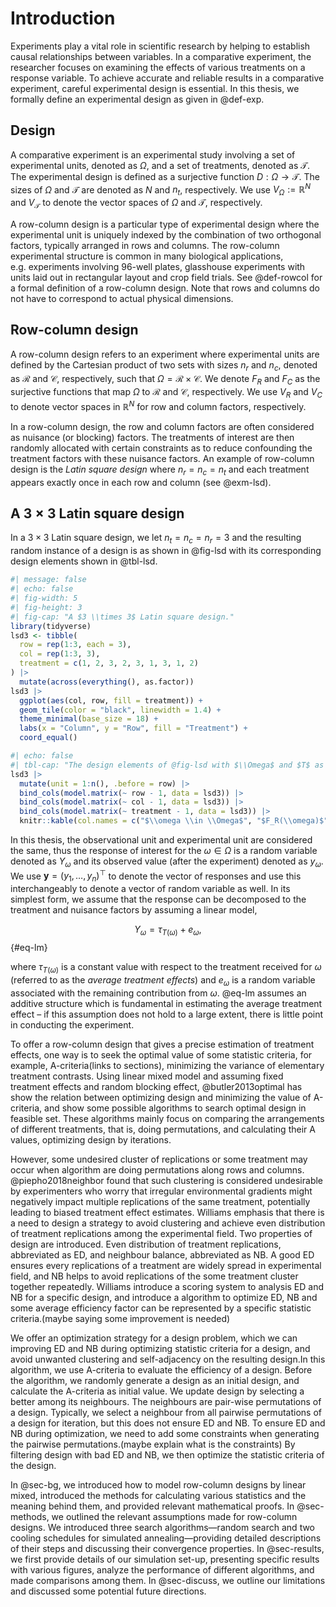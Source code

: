 # Introduction {#sec-intro}

Experiments play a vital role in scientific research by helping to establish causal relationships between variables. In a comparative experiment, the researcher focuses on examining the effects of various treatments on a response variable. To achieve accurate and reliable results in a comparative experiment, careful experimental design is essential. In this thesis, we formally define an experimental design as given in @def-exp.


::: {#def-exp}

## Design

A comparative experiment is an experimental study involving a set of experimental units, denoted as $\Omega$, and a set of treatments, denoted as $\mathcal{T}$. The experimental design is defined as a surjective function $D: \Omega \rightarrow \mathcal{T}$. The sizes of $\Omega$ and $\mathcal{T}$ are denoted as $N$ and $n_t$, respectively. We use $V_{\Omega} := \mathbb{R}^N$ and $V_{\mathcal{T}}$ to denote the vector spaces of $\Omega$ and $\mathcal{T}$, respectively.

:::

A row-column design is a particular type of experimental design where the experimental unit is uniquely indexed by the combination of two orthogonal factors, typically arranged in rows and columns. The row-column experimental structure is common in many biological applications, e.g. experiments involving 96-well plates, glasshouse experiments with units laid out in rectangular layout and crop field trials. See @def-rowcol for a formal definition of a row-column design. Note that rows and columns do not have to correspond to actual physical dimensions.



::: {#def-rowcol}

## Row-column design

A row-column design refers to an experiment where experimental units are defined by the Cartesian product of two sets with sizes $n_r$ and $n_c$, denoted as $\mathcal{R}$ and $\mathcal{C}$, respectively, such that $\Omega = \mathcal{R} \times \mathcal{C}$. We denote $F_R$ and $F_C$ as the surjective functions that map $\Omega$ to $\mathcal{R}$ and $\mathcal{C}$, respectively. We use $V_R$ and $V_C$ to denote vector spaces in $\mathbb{R}^N$ for row and column factors, respectively.

:::


In a row-column design, the row and column factors are often considered as nuisance (or blocking) factors. The treatments of interest are then randomly allocated with certain constraints as to reduce confounding the treatment factors with these nuisance factors. An example of row-column design is the _Latin square design_ where $n_r = n_c = n_t$ and each treatment appears exactly once in each row and column (see @exm-lsd). 

::: {#exm-lsd}

## A $3 \times 3$ Latin square design

In a $3 \times 3$ Latin square design, we let $n_t = n_c = n_r = 3$ and the resulting random instance of a design is as shown in @fig-lsd with its corresponding design elements shown in @tbl-lsd.

```r
#| message: false
#| echo: false
#| fig-width: 5
#| fig-height: 3
#| fig-cap: "A $3 \\times 3$ Latin square design."
library(tidyverse)
lsd3 <- tibble(
  row = rep(1:3, each = 3),
  col = rep(1:3, 3),
  treatment = c(1, 2, 3, 2, 3, 1, 3, 1, 2)
) |> 
  mutate(across(everything(), as.factor))
lsd3 |> 
  ggplot(aes(col, row, fill = treatment)) +
  geom_tile(color = "black", linewidth = 1.4) +
  theme_minimal(base_size = 18) +
  labs(x = "Column", y = "Row", fill = "Treatment") +
  coord_equal()
```


```r
#| echo: false
#| tbl-cap: "The design elements of @fig-lsd with $\\Omega$ and $T$ as defined in @def-exp and $F_R$ and $F_C$ as defined in @def-rowcol. The $n=9$-vectors $\\boldsymbol{x}_{R_i}$ for $i = 1, 2, 3$, $\\boldsymbol{x}_{C_j}$  for $j = 1, 2, 3$ and $\\boldsymbol{x}_{T_k}$ for $k = 1, 2, 3$ are the orthonormal basis of $V_R$, $V_C$ and $V_T$, respectively."
lsd3 |> 
  mutate(unit = 1:n(), .before = row) |>
  bind_cols(model.matrix(~ row - 1, data = lsd3)) |>
  bind_cols(model.matrix(~ col - 1, data = lsd3)) |>
  bind_cols(model.matrix(~ treatment - 1, data = lsd3)) |> 
  knitr::kable(col.names = c("$\\omega \\in \\Omega$", "$F_R(\\omega)$", "$F_C(\\omega)$", "$T(\\omega)$", "$\\boldsymbol{x}_{R_1}$", "$\\boldsymbol{x}_{R_2}$", "$\\boldsymbol{x}_{R_3}$", "$\\boldsymbol{x}_{C_1}$", "$\\boldsymbol{x}_{C_2}$", "$\\boldsymbol{x}_{C_3}$", "$\\boldsymbol{x}_{T_1}$", "$\\boldsymbol{x}_{T_2}$", "$\\boldsymbol{x}_{T_3}$")) 
```



:::

In this thesis, the observational unit and experimental unit are considered the same, thus the response of interest for the $\omega \in \Omega$ is a random variable denoted as $Y_\omega$ and its observed value (after the experiment) denoted as $y_\omega$. We use $\boldsymbol{y} = (y_1, \ldots, y_n)^\top$ to denote the vector of responses and use this interchangeably to denote a vector of random variable as well. In its simplest form, we assume that the response can be decomposed to the treatment and nuisance factors by assuming a linear model,

$$Y_\omega = \tau_{T(\omega)} + e_\omega,$$ {#eq-lm}

where $\tau_{T(\omega)}$ is a constant value with respect to the treatment received for $\omega$ (referred to as the _average treatment effects_) and $e_\omega$ is a random variable associated with the remaining contribution from $\omega$. @eq-lm assumes an additive structure which is fundamental in estimating the average treatment effect -- if this assumption does not hold to a large extent, there is little point in conducting the experiment.   

To offer a row-column design that gives a precise estimation of treatment effects,  one way is to seek the optimal value of some statistic criteria, for example, A-criteria(links to sections), minimizing the variance of elementary treatment contrasts. Using linear mixed model and assuming fixed treatment effects and random blocking effect, @butler2013optimal has show the relation between optimizing design and minimizing the value of A-criteria, and show some possible algorithms to search optimal design in feasible set. These algorithms mainly focus on comparing the arrangements of different treatments, that is, doing permutations, and calculating their A values, optimizing design by iterations.

However, some undesired cluster of replications or some treatment may occur when algorithm are doing permutations along rows and columns. @piepho2018neighbor found that such clustering is considered undesirable by experimenters who worry that irregular environmental gradients might negatively impact multiple replications of the same treatment, potentially leading to biased treatment effect estimates. Williams emphasis that there is a need to design a strategy to avoid clustering and achieve even distribution of treatment replications among the experimental field. Two properties of design are introduced. Even distribution of treatment replications, abbreviated as ED, and neighbour balance, abbreviated as NB. A good ED ensures every replications of a treatment are widely spread in experimental field, and NB helps to avoid replications of the some treatment cluster together repeatedly. Williams introduce a scoring system to analysis ED and NB for a specific design, and introduce a algorithm to optimize ED, NB and some average efficiency factor can be represented by a specific statistic criteria.(maybe saying some improvement is needed)

We offer an optimization strategy for a design problem, which we can improving ED and NB during optimizing statistic criteria for a design, and avoid unwanted clustering and self-adjacency on the resulting design.In this algorithm, we use A-criteria to evaluate the efficiency of a design. Before the algorithm, we randomly generate a design as an initial design, and calculate the A-criteria as initial value. We update design by selecting a better among its neighbours. The neighbours are pair-wise permutations of a design. Typically, we select a neighbour from all pairwise permutations of a design for iteration, but this does not ensure ED and NB. To ensure ED and NB during optimization, we need to add some constraints when generating the pairwise permutations.(maybe explain what is the constraints) By filtering design with bad ED and NB, we then optimize the statistic criteria of the design.

In @sec-bg, we introduced how to model row-column designs by linear mixed, introduced the methods for calculating various statistics and the meaning behind them, and provided relevant mathematical proofs. In @sec-methods, we outlined the relevant assumptions made for row-column designs. We introduced three search algorithms—random search and two cooling schedules for simulated annealing—providing detailed descriptions of their steps and discussing their convergence properties. In @sec-results, we first provide details of our simulation set-up,  presenting specific results with various figures, analyze the performance of different algorithms, and made comparisons among them. In @sec-discuss, we outline our limitations and discussed some potential future directions.

